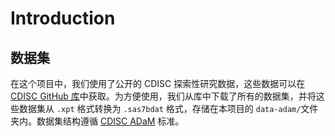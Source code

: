 # Introduction

## **数据集**

在这个项目中，我们使用了公开的 CDISC 探索性研究数据，这些数据可以在 [CDISC GitHub 库](https://github.com/cdisc-org/sdtm-adam-pilot-project/tree/master/updated-pilot-submission-package/900172/m5/datasets/cdiscpilot01/analysis/adam/datasets)中获取。为方便使用，我们从库中下载了所有的数据集，并将这些数据集从 `.xpt` 格式转换为 `.sas7bdat` 格式，存储在本项目的 `data-adam/`文件夹内。数据集结构遵循 [CDISC ADaM](https://www.cdisc.org/standards/foundational/adam) 标准。
